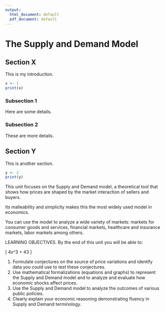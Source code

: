 ```yaml
---
output:
  html_document: default
  pdf_document: default
---
```

# The Supply and Demand Model

## Section X

This is my introduction.

```r
x <- 1
print(x)
```


### Subsection 1

Here are some details.

### Subsection 2

These are more details.

## Section Y

This is another section.

```r
y <- 2
print(y)
```



This unit focuses on the Supply and Demand model, a theoretical tool that shows how prices are shaped by the market interaction of sellers and buyers.  

Its malleability and simplicity makes this the most widely used model in economics.

You can use the model to analyze a wide variety of markets: markets for consumer goods and services, financial markets,  healthcare and insurance markets, labor markets among others.

LEARNING OBJECTIVES.  By the end of this unit you will be able to:

\begin{equation}
\sum_{k=1}^{n} \frac{1}{2^k}
\end{equation}

\begin{tabular}{|l|r|r|} \hline
Item & Qty & Unit \$ \\\hline
Widget & 1 & 10 \\
Gadget & 2 & 11 \\\hline
\end{tabular}


\[
4x^3 + 43
\]


1. Formulate conjectures on the source of price variations and identify data you could use to test these conjectures.
1. Use mathematical formalizations (equations and graphs) to represent the Supply and Demand model and to analyze and evaluate how economic shocks affect prices. 
1. Use the Supply and Demand model to analyze the outcomes of various public policies.
1. Clearly explain your economic reasoning demonstrating fluency in Supply and Demand terminology. 



